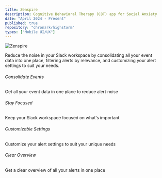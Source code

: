 ```yaml
---
title: Zenspire
description: Cognitive Behavioral Therapy (CBT) app for Social Anxiety Disorder
date: "April 2024 - Present"
published: true
repository: "chronark/highstorm"
types: ["Mobile UI/UX"]  
---
```



 ![Zenspire](/images/zenspire.png)

Reduce the noise in your Slack workspace by consolidating all your event data into one place, filtering alerts by relevance, and customizing your alert settings to suit your needs.

###### Consolidate Events
Get all your event data in one place to reduce alert noise

###### Stay Focused
Keep your Slack workspace focused on what's important

###### Customizable Settings
Customize your alert settings to suit your unique needs

###### Clear Overview
Get a clear overview of all your alerts in one place